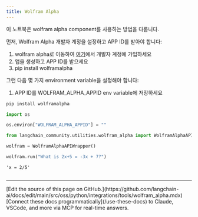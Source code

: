```yaml
---
title: Wolfram Alpha
---
```


이 노트북은 wolfram alpha component를 사용하는 방법을 다룹니다.

먼저, Wolfram Alpha 개발자 계정을 설정하고 APP ID를 받아야 합니다:

1. wolfram alpha로 이동하여 [여기](https://developer.wolframalpha.com/)에서 개발자 계정에 가입하세요
2. 앱을 생성하고 APP ID를 받으세요
3. pip install wolframalpha

그런 다음 몇 가지 environment variable을 설정해야 합니다:

1. APP ID를 WOLFRAM_ALPHA_APPID env variable에 저장하세요

```python
pip install wolframalpha
```

```python
import os

os.environ["WOLFRAM_ALPHA_APPID"] = ""
```

```python
from langchain_community.utilities.wolfram_alpha import WolframAlphaAPIWrapper
```

```python
wolfram = WolframAlphaAPIWrapper()
```

```python
wolfram.run("What is 2x+5 = -3x + 7?")
```

```output
'x = 2/5'
```

```python

```

---

<Callout icon="pen-to-square" iconType="regular">
    [Edit the source of this page on GitHub.](https://github.com/langchain-ai/docs/edit/main/src/oss/python/integrations/tools/wolfram_alpha.mdx)
</Callout>
<Tip icon="terminal" iconType="regular">
    [Connect these docs programmatically](/use-these-docs) to Claude, VSCode, and more via MCP for    real-time answers.
</Tip>
